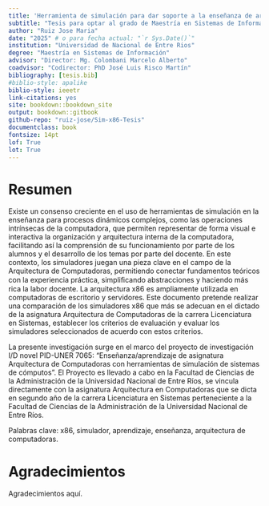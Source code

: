 ---
title: 'Herramienta de simulación para dar soporte a la enseñanza de arquitectura de computadoras'
subtitle: "Tesis para optar al grado de Maestría en Sistemas de Información"
author: "Ruiz Jose Maria"
date: "2025" # o para fecha actual: "`r Sys.Date()`"
institution: "Universidad de Nacional de Entre Rios"
degree: "Maestría en Sistemas de Información"
advisor: "Director: Mg. Colombani Marcelo Alberto"
coadvisor: "Codirector: PhD José Luis Risco Martín"
bibliography: [tesis.bib]
#biblio-style: apalike
biblio-style: ieeetr
link-citations: yes
site: bookdown::bookdown_site
output: bookdown::gitbook
github-repo: "ruiz-jose/Sim-x86-Tesis"
documentclass: book
fontsize: 14pt
lof: True
lot: True
---


# Resumen {-}

Existe un consenso creciente en el uso de herramientas de simulación en la enseñanza para procesos dinámicos complejos, como las operaciones intrínsecas de la computadora, que permiten representar de forma visual e interactiva la organización y arquitectura interna de la computadora, facilitando así la comprensión de su funcionamiento por parte de los alumnos y el desarrollo de los temas por parte del docente. En este contexto, los simuladores juegan una pieza clave en el campo de la Arquitectura de Computadoras, permitiendo conectar fundamentos teóricos con la experiencia práctica, simpliﬁcando abstracciones y haciendo más rica la labor docente.
La arquitectura x86 es ampliamente utilizada en computadoras de escritorio y servidores. Este documento pretende realizar una comparación de los simuladores x86 que más se adecuan en el dictado de la asignatura Arquitectura de Computadoras de la carrera Licenciatura en Sistemas, establecer los criterios de evaluación y evaluar los simuladores seleccionados de acuerdo con estos criterios.

La presente investigación surge en el marco del proyecto de investigación I/D novel PID-UNER 7065: “Enseñanza/aprendizaje de asignatura Arquitectura de Computadoras con herramientas de simulación de sistemas de cómputos”. El Proyecto es llevado a cabo en la Facultad de Ciencias de la Administración de la Universidad Nacional de Entre Ríos, se vincula directamente con la asignatura Arquitectura en Computadoras que se dicta en segundo año de la carrera Licenciatura en Sistemas perteneciente a la  Facultad de Ciencias de la Administración de la Universidad Nacional de Entre Ríos.

Palabras clave: x86, simulador, aprendizaje, enseñanza, arquitectura de computadoras.



# Agradecimientos {-}

Agradecimientos aquí.
